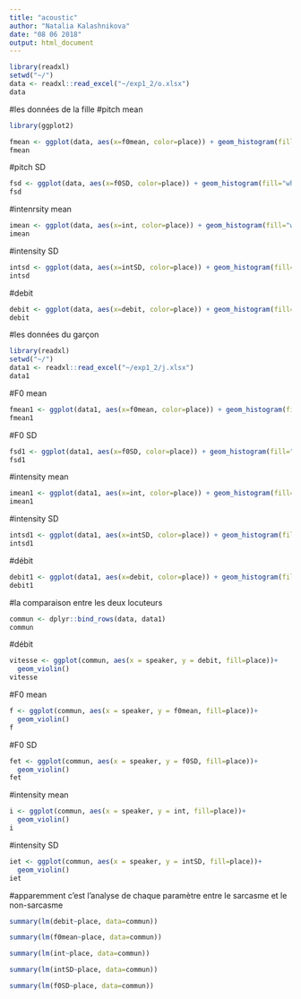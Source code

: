 ```yaml
---
title: "acoustic"
author: "Natalia Kalashnikova"
date: "08 06 2018"
output: html_document
---
```


```r
library(readxl)
setwd("~/")
data <- readxl::read_excel("~/exp1_2/o.xlsx")
data

```
#les données de la fille
#pitch mean 
```r
library(ggplot2)

fmean <- ggplot(data, aes(x=f0mean, color=place)) + geom_histogram(fill="white", position="dodge",binwidth = 5 )  
fmean
```

#pitch SD 
```r
fsd <- ggplot(data, aes(x=f0SD, color=place)) + geom_histogram(fill="white", binwidth = 5, position="dodge")
fsd
```
#intenrsity mean
```r
imean <- ggplot(data, aes(x=int, color=place)) + geom_histogram(fill="white", position="dodge", binwidth = 2)
imean
```
#intensity SD
```r
intsd <- ggplot(data, aes(x=intSD, color=place)) + geom_histogram(fill="white", binwidth = 2, position="dodge")
intsd
```
#debit
```r
debit <- ggplot(data, aes(x=debit, color=place)) + geom_histogram(fill="white", binwidth = 1, position="dodge")
debit
```

#les données du garçon

```r
library(readxl)
setwd("~/")
data1 <- readxl::read_excel("~/exp1_2/j.xlsx")
data1
```
#F0 mean
```r
fmean1 <- ggplot(data1, aes(x=f0mean, color=place)) + geom_histogram(fill="white", position="dodge",binwidth = 5 )  
fmean1
```
#F0 SD
```r
fsd1 <- ggplot(data1, aes(x=f0SD, color=place)) + geom_histogram(fill="white", binwidth = 5, position="dodge")
fsd1
```
#intensity mean
```r
imean1 <- ggplot(data1, aes(x=int, color=place)) + geom_histogram(fill="white", position="dodge", binwidth = 2)
imean1
```
#intensity SD
```r
intsd1 <- ggplot(data1, aes(x=intSD, color=place)) + geom_histogram(fill="white", binwidth = 2, position="dodge")
intsd1
```
#débit
```r
debit1 <- ggplot(data1, aes(x=debit, color=place)) + geom_histogram(fill="white", binwidth = 1, position="dodge")
debit1
```

#la comparaison entre les deux locuteurs
```r
commun <- dplyr::bind_rows(data, data1)
commun
```
#débit
```r
vitesse <- ggplot(commun, aes(x = speaker, y = debit, fill=place))+
  geom_violin()
vitesse
```
#F0 mean
```r
f <- ggplot(commun, aes(x = speaker, y = f0mean, fill=place))+
  geom_violin()
f
```
#F0 SD
```r
fet <- ggplot(commun, aes(x = speaker, y = f0SD, fill=place))+
  geom_violin()
fet
```
#intensity mean
```r
i <- ggplot(commun, aes(x = speaker, y = int, fill=place))+
  geom_violin()
i
```
#intensity SD
```r
iet <- ggplot(commun, aes(x = speaker, y = intSD, fill=place))+
  geom_violin()
iet
```

#apparemment c'est l'analyse de chaque paramètre entre le sarcasme et le non-sarcasme
```r
summary(lm(debit~place, data=commun))
```
```r
summary(lm(f0mean~place, data=commun))   
```
```r
summary(lm(int~place, data=commun)) 
```
```r
summary(lm(intSD~place, data=commun))
```
```r
summary(lm(f0SD~place, data=commun))
```

     












